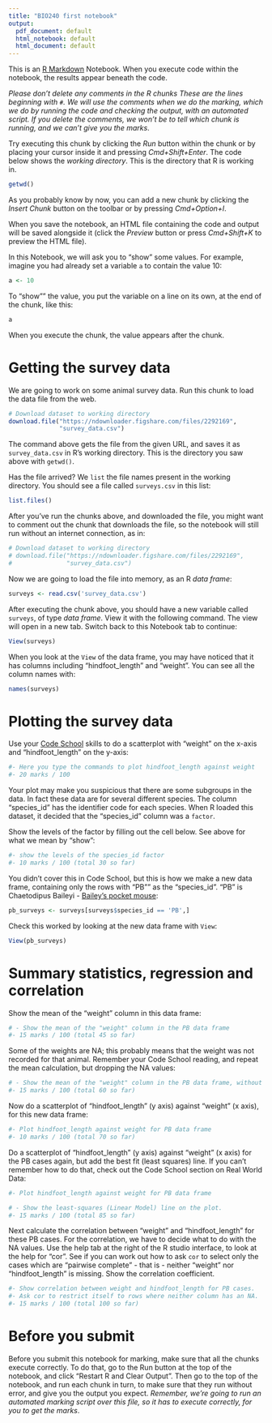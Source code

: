 ```yaml
---
title: "BIO240 first notebook"
output:
  pdf_document: default
  html_notebook: default
  html_document: default
---
```


This is an [R Markdown](http://rmarkdown.rstudio.com) Notebook. When you execute code within the notebook, the results appear beneath the code.

*Please don't delete any comments in the R chunks  These are the lines beginning with `#`.  We will use the comments when we do the marking, which we do by running the code and checking the output, with an automated script.  If you delete the comments, we won't be to tell which chunk is running, and we can't give you the marks*.

Try executing this chunk by clicking the *Run* button within the chunk or by placing your cursor inside it and pressing *Cmd+Shift+Enter*.   The code below shows the *working directory*.  This is the directory that R is working in.

```r
getwd()
```

As you probably know by now, you can add a new chunk by clicking the *Insert Chunk* button on the toolbar or by pressing *Cmd+Option+I*.

When you save the notebook, an HTML file containing the code and output will be saved alongside it (click the *Preview* button or press *Cmd+Shift+K* to preview the HTML file).

In this Notebook, we will ask you to "show" some values.  For example, imagine you had already set a variable `a` to contain the value 10:

```r
a <- 10
```

To "show"" the value, you put the variable on a line on its own, at the end of the chunk, like this:

```r
a
```

When you execute the chunk, the value appears after the chunk.

# Getting the survey data

We are going to work on some animal survey data.  Run this chunk to load the data file from the web.

```r
# Download dataset to working directory
download.file("https://ndownloader.figshare.com/files/2292169",
              "survey_data.csv")
```

The command above gets the file from the given URL, and saves it as `survey_data.csv` in R's working directory.  This is the directory you saw above with `getwd()`.

Has the file arrived?  We `list` the file names present in the working directory. You should see a file called `surveys.csv` in this list:

```r
list.files()
```

After you've run the chunks above, and downloaded the file, you might want to comment out the chunk that downloads the file, so the notebook will still run without an internet connection, as in:

```r
# Download dataset to working directory
# download.file("https://ndownloader.figshare.com/files/2292169",
#               "survey_data.csv")
```

Now we are going to load the file into memory, as an R *data frame*:

```r
surveys <- read.csv('survey_data.csv')
```

After executing the chunk above, you should have a new variable called `surveys`, of type *data frame*. View it with the following command.  The view will open in a new tab.  Switch back to this Notebook tab to continue:

```r
View(surveys)
```

When you look at the `View` of the data frame, you may have noticed that it has columns including "hindfoot_length" and "weight". You can see all the column names with:

```r
names(surveys)
```

# Plotting the survey data

Use your [Code School](http://tryr.codeschool.com) skills to do a scatterplot with "weight" on the x-axis and "hindfoot_length" on the y-axis:

```r
#- Here you type the commands to plot hindfoot_length against weight
#- 20 marks / 100

```

Your plot may make you suspicious that there are some subgroups in the data.   In fact these data are for several different species.  The column "species_id" has the identifier code for each species.  When R loaded this dataset, it decided that the "species_id" column was a `factor`.

Show the levels of the factor by filling out the cell below.  See above for what we mean by "show":

```r
#- show the levels of the species_id factor
#- 10 marks / 100 (total 30 so far)

```

You didn't cover this in Code School, but this is how we make a new data frame, containing only the rows with "PB"" as the "species_id".  "PB" is Chaetodipus Baileyi - [Bailey's pocket mouse](https://en.wikipedia.org/wiki/Bailey's_pocket_mouse):

```r
pb_surveys <- surveys[surveys$species_id == 'PB',]
```

Check this worked by looking at the new data frame with `View`:

```r
View(pb_surveys)
```

# Summary statistics, regression and correlation

Show the mean of the "weight" column in this data frame:

```r
# - Show the mean of the "weight" column in the PB data frame
#- 15 marks / 100 (total 45 so far)

```

Some of the weights are NA; this probably means that the weight was not recorded for that animal. Remember your Code School reading, and repeat the mean calculation, but dropping the NA values:

```r
# - Show the mean of the "weight" column in the PB data frame, without NAs
#- 15 marks / 100 (total 60 so far)

```

Now do a scatterplot of "hindfoot_length" (y axis) against "weight" (x axis), for this new data frame:

```r
#- Plot hindfoot_length against weight for PB data frame
#- 10 marks / 100 (total 70 so far)

```

Do a scatterplot of "hindfoot_length" (y axis) against "weight" (x axis) for the PB cases again, but add the best fit (least squares) line.  If you can't remember how to do that, check out the Code School section on Real World Data:

```r
#- Plot hindfoot_length against weight for PB data frame

# - Show the least-squares (Linear Model) line on the plot.
#- 15 marks / 100 (total 85 so far)


```

Next calculate the correlation between "weight" and "hindfoot_length" for these PB cases.  For the correlation, we have to decide what to do with the NA values.  Use the help tab at the right of the R studio interface, to look at the help for "cor".  See if you can work out how to ask `cor` to select only the cases which are "pairwise complete" - that is - neither "weight" nor "hindfoot_length" is missing. Show the correlation coefficient.

```r
#- Show correlation between weight and hindfoot_length for PB cases.
#- Ask cor to restrict itself to rows where neither column has an NA.
#- 15 marks / 100 (total 100 so far)

```

# Before you submit

Before you submit this notebook for marking, make sure that all the chunks execute correctly.  To do that, go to the Run button at the top of the notebook, and click "Restart R and Clear Output".  Then go to the top of the notebook, and run each chunk in turn, to make sure that they run without error, and give you the output you expect.  *Remember, we're going to run an automated marking script over this file, so it has to execute correctly, for you to get the marks*.
